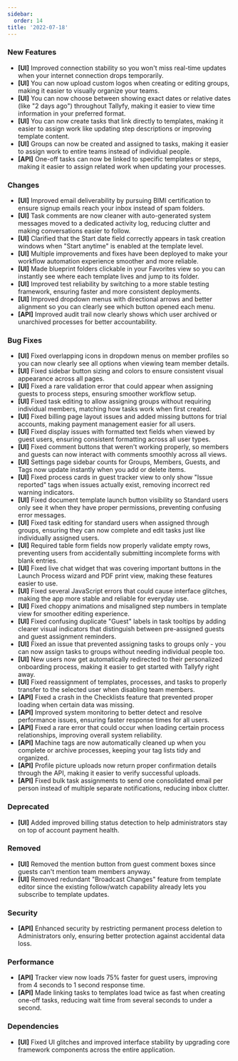 ```yaml
---
sidebar:
  order: 14
title: '2022-07-18'
---
```


### New Features

- **[UI]** Improved connection stability so you won't miss real-time updates when your internet connection drops temporarily.
- **[UI]** You can now upload custom logos when creating or editing groups, making it easier to visually organize your teams.
- **[UI]** You can now choose between showing exact dates or relative dates (like "2 days ago") throughout Tallyfy, making it easier to view time information in your preferred format.
- **[UI]** You can now create tasks that link directly to templates, making it easier to assign work like updating step descriptions or improving template content.
- **[UI]** Groups can now be created and assigned to tasks, making it easier to assign work to entire teams instead of individual people.
- **[API]** One-off tasks can now be linked to specific templates or steps, making it easier to assign related work when updating your processes.

### Changes

- **[UI]** Improved email deliverability by pursuing BIMI certification to ensure signup emails reach your inbox instead of spam folders.
- **[UI]** Task comments are now cleaner with auto-generated system messages moved to a dedicated activity log, reducing clutter and making conversations easier to follow.
- **[UI]** Clarified that the Start date field correctly appears in task creation windows when "Start anytime" is enabled at the template level.
- **[UI]** Multiple improvements and fixes have been deployed to make your workflow automation experience smoother and more reliable.
- **[UI]** Made blueprint folders clickable in your Favorites view so you can instantly see where each template lives and jump to its folder.
- **[UI]** Improved test reliability by switching to a more stable testing framework, ensuring faster and more consistent deployments.
- **[UI]** Improved dropdown menus with directional arrows and better alignment so you can clearly see which button opened each menu.
- **[API]** Improved audit trail now clearly shows which user archived or unarchived processes for better accountability.

### Bug Fixes

- **[UI]** Fixed overlapping icons in dropdown menus on member profiles so you can now clearly see all options when viewing team member details.
- **[UI]** Fixed sidebar button sizing and colors to ensure consistent visual appearance across all pages.
- **[UI]** Fixed a rare validation error that could appear when assigning guests to process steps, ensuring smoother workflow setup.
- **[UI]** Fixed task editing to allow assigning groups without requiring individual members, matching how tasks work when first created.
- **[UI]** Fixed billing page layout issues and added missing buttons for trial accounts, making payment management easier for all users.
- **[UI]** Fixed display issues with formatted text fields when viewed by guest users, ensuring consistent formatting across all user types.
- **[UI]** Fixed comment buttons that weren't working properly, so members and guests can now interact with comments smoothly across all views.
- **[UI]** Settings page sidebar counts for Groups, Members, Guests, and Tags now update instantly when you add or delete items.
- **[UI]** Fixed process cards in guest tracker view to only show "Issue reported" tags when issues actually exist, removing incorrect red warning indicators.
- **[UI]** Fixed document template launch button visibility so Standard users only see it when they have proper permissions, preventing confusing error messages.
- **[UI]** Fixed task editing for standard users when assigned through groups, ensuring they can now complete and edit tasks just like individually assigned users.
- **[UI]** Required table form fields now properly validate empty rows, preventing users from accidentally submitting incomplete forms with blank entries.
- **[UI]** Fixed live chat widget that was covering important buttons in the Launch Process wizard and PDF print view, making these features easier to use.
- **[UI]** Fixed several JavaScript errors that could cause interface glitches, making the app more stable and reliable for everyday use.
- **[UI]** Fixed choppy animations and misaligned step numbers in template view for smoother editing experience.
- **[UI]** Fixed confusing duplicate "Guest" labels in task tooltips by adding clearer visual indicators that distinguish between pre-assigned guests and guest assignment reminders.
- **[UI]** Fixed an issue that prevented assigning tasks to groups only - you can now assign tasks to groups without needing individual people too.
- **[UI]** New users now get automatically redirected to their personalized onboarding process, making it easier to get started with Tallyfy right away.
- **[UI]** Fixed reassignment of templates, processes, and tasks to properly transfer to the selected user when disabling team members.
- **[API]** Fixed a crash in the Checklists feature that prevented proper loading when certain data was missing.
- **[API]** Improved system monitoring to better detect and resolve performance issues, ensuring faster response times for all users.
- **[API]** Fixed a rare error that could occur when loading certain process relationships, improving overall system reliability.
- **[API]** Machine tags are now automatically cleaned up when you complete or archive processes, keeping your tag lists tidy and organized.
- **[API]** Profile picture uploads now return proper confirmation details through the API, making it easier to verify successful uploads.
- **[API]** Fixed bulk task assignments to send one consolidated email per person instead of multiple separate notifications, reducing inbox clutter.

### Deprecated

- **[UI]** Added improved billing status detection to help administrators stay on top of account payment health.

### Removed

- **[UI]** Removed the mention button from guest comment boxes since guests can't mention team members anyway.
- **[UI]** Removed redundant "Broadcast Changes" feature from template editor since the existing follow/watch capability already lets you subscribe to template updates.

### Security

- **[API]** Enhanced security by restricting permanent process deletion to Administrators only, ensuring better protection against accidental data loss.

### Performance

- **[API]** Tracker view now loads 75% faster for guest users, improving from 4 seconds to 1 second response time.
- **[API]** Made linking tasks to templates load twice as fast when creating one-off tasks, reducing wait time from several seconds to under a second.

### Dependencies

- **[UI]** Fixed UI glitches and improved interface stability by upgrading core framework components across the entire application.